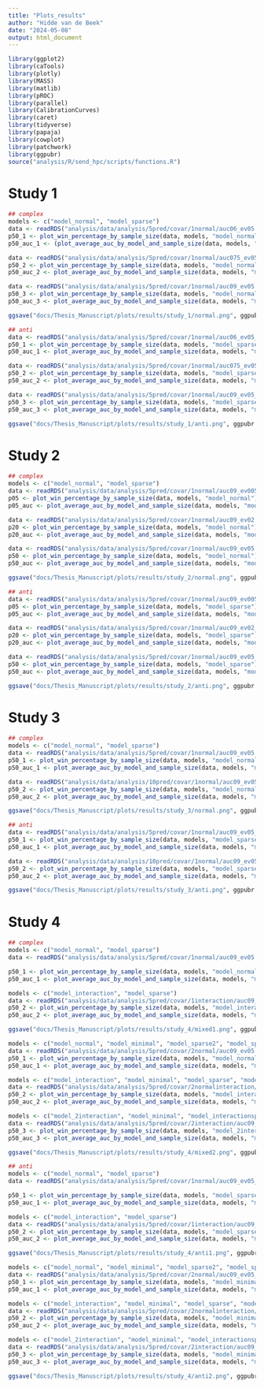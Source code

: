 ```yaml
---
title: "Plots_results"
author: "Hidde van de Beek"
date: "2024-05-08"
output: html_document
---
```


```r
library(ggplot2)
library(caTools)
library(plotly)
library(MASS)
library(matlib)
library(pROC)
library(parallel)
library(CalibrationCurves)
library(caret)
library(tidyverse)
library(papaja)
library(cowplot)
library(patchwork)
library(ggpubr)
source("analysis/R/send_hpc/scripts/functions.R")
```


# Study 1
```r
## complex
models <- c("model_normal", "model_sparse")
data <- readRDS("analysis/data/analysis/5pred/covar/1normal/auc06_ev05.rds")
p50_1 <- plot_win_percentage_by_sample_size(data, models, "model_normal") + theme(legend.position = "none", axis.title.x=element_blank())
p50_auc_1 <- (plot_average_auc_by_model_and_sample_size(data, models, "model_normal", min = 0.55, max = 0.60) + theme(legend.position = "none"))

data <- readRDS("analysis/data/analysis/5pred/covar/1normal/auc075_ev05.rds")
p50_2 <- plot_win_percentage_by_sample_size(data, models, "model_normal") + theme(legend.position = "none", axis.title.x=element_blank(), axis.title.y=element_blank())
p50_auc_2 <- plot_average_auc_by_model_and_sample_size(data, models, "model_normal", min = 0.70, max = 0.75)  + theme(legend.position = "none", axis.title.y=element_blank())

data <- readRDS("analysis/data/analysis/5pred/covar/1normal/auc09_ev05.rds")
p50_3 <- plot_win_percentage_by_sample_size(data, models, "model_normal") + theme(legend.position = "none", axis.title.x=element_blank(), axis.title.y=element_blank())
p50_auc_3 <- plot_average_auc_by_model_and_sample_size(data, models, "model_normal", min = 0.85, max = 0.90) + theme(legend.position = "none", axis.title.y=element_blank())

ggsave("docs/Thesis_Manuscript/plots/results/study_1/normal.png", ggpubr::ggarrange(p50_1, p50_2, p50_3, p50_auc_1, p50_auc_2, p50_auc_3, common.legend = TRUE, legend = "right"), width = 22.8, height = 6.5*2, dpi = 100)

## anti
data <- readRDS("analysis/data/analysis/5pred/covar/1normal/auc06_ev05_anti.rds")
p50_1 <- plot_win_percentage_by_sample_size(data, models, "model_sparse") + theme(legend.position = "none", axis.title.x=element_blank())
p50_auc_1 <- plot_average_auc_by_model_and_sample_size(data, models, "model_sparse", min = 0.54, max = 0.59)  + theme(legend.position = "none")

data <- readRDS("analysis/data/analysis/5pred/covar/1normal/auc075_ev05_anti.rds")
p50_2 <- plot_win_percentage_by_sample_size(data, models, "model_sparse") + theme(legend.position = "none", axis.title.x=element_blank(), axis.title.y=element_blank())
p50_auc_2 <- plot_average_auc_by_model_and_sample_size(data, models, "model_sparse", min = 0.69, max = 0.74) + theme(legend.position = "none", axis.title.y=element_blank())

data <- readRDS("analysis/data/analysis/5pred/covar/1normal/auc09_ev05_anti.rds")
p50_3 <- plot_win_percentage_by_sample_size(data, models, "model_sparse") + theme(legend.position = "none", axis.title.x=element_blank(), axis.title.y=element_blank())
p50_auc_3 <- plot_average_auc_by_model_and_sample_size(data, models, "model_sparse", min = 0.84, max = 0.89) + theme(legend.position = "none", axis.title.y=element_blank())

ggsave("docs/Thesis_Manuscript/plots/results/study_1/anti.png", ggpubr::ggarrange(p50_1, p50_2, p50_3, p50_auc_1, p50_auc_2, p50_auc_3, common.legend = TRUE, legend = "right"), width = 22.8, height = 6.5*2, dpi = 100)
```

# Study 2
```r
## complex
models <- c("model_normal", "model_sparse")
data <- readRDS("analysis/data/analysis/5pred/covar/1normal/auc09_ev005.rds")
p05 <- plot_win_percentage_by_sample_size(data, models, "model_normal") + theme(legend.position = "none", axis.title.x=element_blank())
p05_auc <- plot_average_auc_by_model_and_sample_size(data, models, "model_normal", min = 0.85, max = 0.90)  + theme(legend.position = "none")

data <- readRDS("analysis/data/analysis/5pred/covar/1normal/auc09_ev02.rds")
p20 <- plot_win_percentage_by_sample_size(data, models, "model_normal") + theme(legend.position = "none", axis.title.x=element_blank(), axis.title.y=element_blank())
p20_auc <- plot_average_auc_by_model_and_sample_size(data, models, "model_normal", min = 0.85, max = 0.90)  + theme(legend.position = "none", axis.title.y=element_blank())

data <- readRDS("analysis/data/analysis/5pred/covar/1normal/auc09_ev05.rds")
p50 <- plot_win_percentage_by_sample_size(data, models, "model_normal") + theme(legend.position = "none", axis.title.x=element_blank(), axis.title.y=element_blank())
p50_auc <- plot_average_auc_by_model_and_sample_size(data, models, "model_normal", min = 0.85, max = 0.90) + theme(legend.position = "none", axis.title.y=element_blank())

ggsave("docs/Thesis_Manuscript/plots/results/study_2/normal.png", ggpubr::ggarrange(p05, p20, p50, p05_auc, p20_auc, p50_auc, common.legend = TRUE, legend = "right"), width = 22.8, height = 6.5*2, dpi = 100)

## anti
data <- readRDS("analysis/data/analysis/5pred/covar/1normal/auc09_ev005_anti.rds")
p05 <- plot_win_percentage_by_sample_size(data, models, "model_sparse") + theme(legend.position = "none", axis.title.x=element_blank())
p05_auc <- plot_average_auc_by_model_and_sample_size(data, models, "model_sparse", min = 0.84, max = 0.89)  + theme(legend.position = "none")

data <- readRDS("analysis/data/analysis/5pred/covar/1normal/auc09_ev02_anti.rds")
p20 <- plot_win_percentage_by_sample_size(data, models, "model_sparse") + theme(legend.position = "none", axis.title.x=element_blank(), axis.title.y=element_blank())
p20_auc <- plot_average_auc_by_model_and_sample_size(data, models, "model_sparse", min = 0.84, max = 0.89) + theme(legend.position = "none", axis.title.y=element_blank())

data <- readRDS("analysis/data/analysis/5pred/covar/1normal/auc09_ev05_anti.rds")
p50 <- plot_win_percentage_by_sample_size(data, models, "model_sparse") + theme(legend.position = "none", axis.title.x=element_blank(), axis.title.y=element_blank())
p50_auc <- plot_average_auc_by_model_and_sample_size(data, models, "model_sparse", min = 0.84, max = 0.89)  + theme(legend.position = "none", axis.title.y=element_blank())

ggsave("docs/Thesis_Manuscript/plots/results/study_2/anti.png", ggpubr::ggarrange(p05, p20, p50, p05_auc, p20_auc, p50_auc, common.legend = TRUE, legend = "right"), width = 22.8, height = 6.5*2, dpi = 100)
```

# Study 3
```r
## complex
models <- c("model_normal", "model_sparse")
data <- readRDS("analysis/data/analysis/5pred/covar/1normal/auc09_ev05.rds")
p50_1 <- plot_win_percentage_by_sample_size(data, models, "model_normal") + theme(legend.position = "none", axis.title.x=element_blank())
p50_auc_1 <- plot_average_auc_by_model_and_sample_size(data, models, "model_normal", min = 0.87, max = 0.90)  + theme(legend.position = "none")

data <- readRDS("analysis/data/analysis/10pred/covar/1normal/auc09_ev05.rds")
p50_2 <- plot_win_percentage_by_sample_size(data, models, "model_normal") + theme(legend.position = "none", axis.title.x=element_blank(), axis.title.y=element_blank())
p50_auc_2 <- plot_average_auc_by_model_and_sample_size(data, models, "model_normal", min = 0.87, max = 0.90) + theme(legend.position = "none", axis.title.y=element_blank())

ggsave("docs/Thesis_Manuscript/plots/results/study_3/normal.png", ggpubr::ggarrange(p50_1, p50_2, p50_auc_1, p50_auc_2, common.legend = TRUE, legend = "right", nrow = 2, ncol = 2), width = 16.1, height = 6.5*2, dpi = 100)

## anti
data <- readRDS("analysis/data/analysis/5pred/covar/1normal/auc09_ev05_anti.rds")
p50_1 <- plot_win_percentage_by_sample_size(data, models, "model_sparse") + theme(legend.position = "none", axis.title.x=element_blank())
p50_auc_1 <- plot_average_auc_by_model_and_sample_size(data, models, "model_sparse", min = 0.86, max = 0.893)  + theme(legend.position = "none")

data <- readRDS("analysis/data/analysis/10pred/covar/1normal/auc09_ev05_anti.rds")
p50_2 <- plot_win_percentage_by_sample_size(data, models, "model_sparse") + theme(legend.position = "none", axis.title.x=element_blank(), axis.title.y=element_blank())
p50_auc_2 <- plot_average_auc_by_model_and_sample_size(data, models, "model_sparse", min = 0.86, max = 0.893) + theme(legend.position = "none", axis.title.y=element_blank())

ggsave("docs/Thesis_Manuscript/plots/results/study_3/anti.png", ggpubr::ggarrange(p50_1, p50_2, p50_auc_1, p50_auc_2, common.legend = TRUE, legend = "right", nrow = 2, ncol = 2), width = 16.1, height = 6.5*2, dpi = 100)
```

# Study 4
```r
## complex
models <- c("model_normal", "model_sparse")
data <- readRDS("analysis/data/analysis/5pred/covar/1normal/auc09_ev05.rds")

p50_1 <- plot_win_percentage_by_sample_size(data, models, "model_normal") + theme(legend.position = "none", axis.title.x=element_blank())
p50_auc_1 <- plot_average_auc_by_model_and_sample_size(data, models, "model_normal", min = 0.87, max = 0.90)  + theme(legend.position = "none")

models <- c("model_interaction", "model_sparse")
data <- readRDS("analysis/data/analysis/5pred/covar/1interaction/auc09_ev05.rds")
p50_2 <- plot_win_percentage_by_sample_size(data, models, "model_interaction") + theme(legend.position = "none", axis.title.x=element_blank(), axis.title.y=element_blank())
p50_auc_2 <- plot_average_auc_by_model_and_sample_size(data, models, "model_interaction", min = 0.87, max = 0.90) + theme(legend.position = "none", axis.title.y=element_blank())

ggsave("docs/Thesis_Manuscript/plots/results/study_4/mixed1.png", ggpubr::ggarrange(p50_1, p50_2, p50_auc_1, p50_auc_2, common.legend = TRUE, legend = "right", nrow = 2, ncol = 2), width = 16.1, height = 6.5*2, dpi = 100)

models <- c("model_normal", "model_minimal", "model_sparse2", "model_sparse")
data <- readRDS("analysis/data/analysis/5pred/covar/2normal/auc09_ev05.rds") 
p50_1 <- plot_win_percentage_by_sample_size(data, models, "model_normal") + theme(legend.position = "none", axis.title.x=element_blank())
p50_auc_1 <- plot_average_auc_by_model_and_sample_size(data, models, "model_normal", min = 0.87, max = 0.90)  + theme(legend.position = "none")

models <- c("model_interaction", "model_minimal", "model_sparse", "model_interactionsparse1")
data <- readRDS("analysis/data/analysis/5pred/covar/2normalinteraction/auc09_ev05.rds")
p50_2 <- plot_win_percentage_by_sample_size(data, models, "model_interaction")  + theme(legend.position = "none", axis.title.x=element_blank(), axis.title.y=element_blank())
p50_auc_2 <- plot_average_auc_by_model_and_sample_size(data, models, "model_interaction", min = 0.87, max = 0.90) + theme(legend.position = "none", axis.title.y=element_blank())

models <- c("model_2interaction", "model_minimal", "model_interactionsparse1", "model_interactionsparse2")
data <- readRDS("analysis/data/analysis/5pred/covar/2interaction/auc09_ev05.rds")
p50_3 <- plot_win_percentage_by_sample_size(data, models, "model_2interaction") + theme(legend.position = "none", axis.title.x=element_blank(), axis.title.y=element_blank())
p50_auc_3 <- plot_average_auc_by_model_and_sample_size(data, models, "model_2interaction", min = 0.87, max = 0.90) + theme(legend.position = "none", axis.title.y=element_blank())

ggsave("docs/Thesis_Manuscript/plots/results/study_4/mixed2.png", ggpubr::ggarrange(p50_1, p50_2, p50_3, p50_auc_1, p50_auc_2, p50_auc_3, common.legend = TRUE, legend = "right"), width = 22.8, height = 6.5*2, dpi = 100)

## anti
models <- c("model_normal", "model_sparse")
data <- readRDS("analysis/data/analysis/5pred/covar/1normal/auc09_ev05_anti.rds")

p50_1 <- plot_win_percentage_by_sample_size(data, models, "model_sparse") + theme(legend.position = "none", axis.title.x=element_blank())
p50_auc_1 <- plot_average_auc_by_model_and_sample_size(data, models, "model_sparse", min = 0.83, max = 0.89)  + theme(legend.position = "none")

models <- c("model_interaction", "model_sparse")
data <- readRDS("analysis/data/analysis/5pred/covar/1interaction/auc09_ev05_anti.rds")
p50_2 <- plot_win_percentage_by_sample_size(data, models, "model_sparse") + theme(legend.position = "none", axis.title.x=element_blank(), axis.title.y=element_blank())
p50_auc_2 <- plot_average_auc_by_model_and_sample_size(data, models, "model_sparse", min = 0.83, max = 0.89) + theme(legend.position = "none", axis.title.y=element_blank())

ggsave("docs/Thesis_Manuscript/plots/results/study_4/anti1.png", ggpubr::ggarrange(p50_1, p50_2, p50_auc_1, p50_auc_2, common.legend = TRUE, legend = "right", nrow = 2, ncol = 2), width = 16.1, height = 6.5*2, dpi = 100)

models <- c("model_normal", "model_minimal", "model_sparse2", "model_sparse")
data <- readRDS("analysis/data/analysis/5pred/covar/2normal/auc09_ev05_anti.rds") 
p50_1 <- plot_win_percentage_by_sample_size(data, models, "model_minimal") + theme(legend.position = "none", axis.title.x=element_blank())
p50_auc_1 <- plot_average_auc_by_model_and_sample_size(data, models, "model_sparse", min = 0.78, max = 0.875)  + theme(legend.position = "none")

models <- c("model_interaction", "model_minimal", "model_sparse", "model_interactionsparse1")
data <- readRDS("analysis/data/analysis/5pred/covar/2normalinteraction/auc09_ev05_anti.rds")
p50_2 <- plot_win_percentage_by_sample_size(data, models, "model_minimal")  + theme(legend.position = "none", axis.title.x=element_blank(), axis.title.y=element_blank())
p50_auc_2 <- plot_average_auc_by_model_and_sample_size(data, models, "model_minimal", min = 0.78, max = 0.875) + theme(legend.position = "none", axis.title.y=element_blank())

models <- c("model_2interaction", "model_minimal", "model_interactionsparse1", "model_interactionsparse2")
data <- readRDS("analysis/data/analysis/5pred/covar/2interaction/auc09_ev05_anti.rds")
p50_3 <- plot_win_percentage_by_sample_size(data, models, "model_minimal") + theme(legend.position = "none", axis.title.x=element_blank(), axis.title.y=element_blank())
p50_auc_3 <- plot_average_auc_by_model_and_sample_size(data, models, "model_minimal", min = 0.78, max = 0.875) + theme(legend.position = "none", axis.title.y=element_blank())

ggsave("docs/Thesis_Manuscript/plots/results/study_4/anti2.png", ggpubr::ggarrange(p50_1, p50_2, p50_3, p50_auc_1, p50_auc_2, p50_auc_3, common.legend = TRUE, legend = "right"), width = 22.8, height = 6.5*2, dpi = 100)

```



